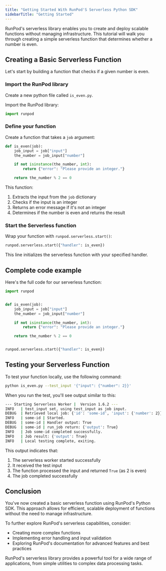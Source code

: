 ```yaml
---
title: "Getting Started With RunPod'S Serverless Python SDK"
sidebarTitle: "Getting Started"
---
```


RunPod's serverless library enables you to create and deploy scalable functions without managing infrastructure. This tutorial will walk you through creating a simple serverless function that determines whether a number is even.

## Creating a Basic Serverless Function

Let's start by building a function that checks if a given number is even.

### Import the RunPod library

Create a new python file called `is_even.py`.

Import the RunPod library:

```python is_even.py
import runpod
```

### Define your function

Create a function that takes a `job` argument:

```python is_even.py
def is_even(job):
    job_input = job["input"]
    the_number = job_input["number"]

    if not isinstance(the_number, int):
        return {"error": "Please provide an integer."}

    return the_number % 2 == 0
```

This function:

1. Extracts the input from the `job` dictionary
2. Checks if the input is an integer
3. Returns an error message if it's not an integer
4. Determines if the number is even and returns the result

### Start the Serverless function

Wrap your function with `runpod.serverless.start()`:

```python is_even.py
runpod.serverless.start({"handler": is_even})
```

This line initializes the serverless function with your specified handler.

## Complete code example

Here's the full code for our serverless function:

```python is_even.py
import runpod


def is_even(job):
    job_input = job["input"]
    the_number = job_input["number"]

    if not isinstance(the_number, int):
        return {"error": "Please provide an integer."}

    return the_number % 2 == 0


runpod.serverless.start({"handler": is_even})
```

## Testing your Serverless Function

To test your function locally, use the following command:

```bash
python is_even.py --test_input '{"input": {"number": 2}}'
```

When you run the test, you'll see output similar to this:

```bash
--- Starting Serverless Worker |  Version 1.6.2 ---
INFO   | test_input set, using test_input as job input.
DEBUG  | Retrieved local job: {'id': 'some-id', 'input': {'number': 2}}
INFO   | some-id | Started.
DEBUG  | some-id | Handler output: True
DEBUG  | some-id | run_job return: {'output': True}
INFO   | Job some-id completed successfully.
INFO   | Job result: {'output': True}
INFO   | Local testing complete, exiting.
```

This output indicates that:

1. The serverless worker started successfully
2. It received the test input
3. The function processed the input and returned `True` (as 2 is even)
4. The job completed successfully

## Conclusion

You've now created a basic serverless function using RunPod's Python SDK. This approach allows for efficient, scalable deployment of functions without the need to manage infrastructure.

To further explore RunPod's serverless capabilities, consider:

* Creating more complex functions
* Implementing error handling and input validation
* Exploring RunPod's documentation for advanced features and best practices

RunPod's serverless library provides a powerful tool for a wide range of applications, from simple utilities to complex data processing tasks.
